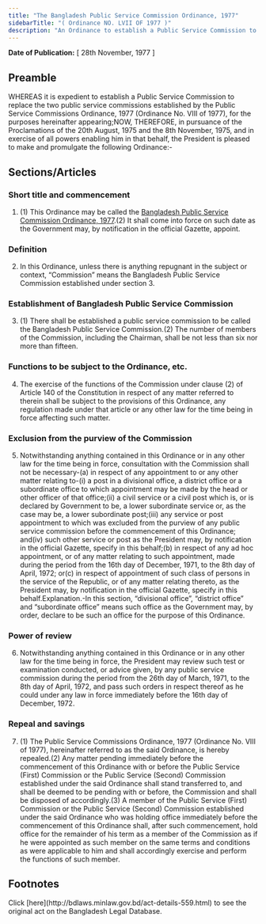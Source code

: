 ```yaml
---
title: "The Bangladesh Public Service Commission Ordinance, 1977"
sidebarTitle: "( Ordinance NO. LVII OF 1977 )"
description: "An Ordinance to establish a Public Service Commission to replace the two Public Service Commissions established by the Public Service Commissions Ordinance, 1977."
---
```


**Date of Publication:** [ 28th November, 1977 ]

## Preamble

WHEREAS it is expedient to establish a Public Service Commission to replace the two public service commissions established by the Public Service Commissions Ordinance, 1977 (Ordinance No. VIII of 1977), for the purposes hereinafter appearing;NOW, THEREFORE, in pursuance of the Proclamations of the 20th August, 1975 and the 8th November, 1975, and in exercise of all powers enabling him in that behalf, the President is pleased to make and promulgate the following Ordinance:-

## Sections/Articles

### Short title and commencement

1. (1) This Ordinance may be called the [Bangladesh Public Service Commission Ordinance, 1977](/laws/volume-20/act-559 "Bangladesh Public Service Commission Ordinance, 1977").(2) It shall come into force on such date as the Government may, by notification in the official Gazette, appoint.

### Definition

2. In this Ordinance, unless there is anything repugnant in the subject or context, “Commission” means the Bangladesh Public Service Commission established under section 3.

### Establishment of Bangladesh Public Service Commission

3. (1) There shall be established a public service commission to be called the Bangladesh Public Service Commission.(2) The number of members of the Commission, including the Chairman, shall be not less than six nor more than fifteen.

### Functions to be subject to the Ordinance, etc.

4. The exercise of the functions of the Commission under clause (2) of Article 140 of the Constitution in respect of any matter referred to therein shall be subject to the provisions of this Ordinance, any regulation made under that article or any other law for the time being in force affecting such matter.

### Exclusion from the purview of the Commission

5. Notwithstanding anything contained in this Ordinance or in any other law for the time being in force, consultation with the Commission shall not be necessary-(a) in respect of any appointment to or any other matter relating to-(i) a post in a divisional office, a district office or a subordinate office to which appointment may be made by the head or other officer of that office;(ii) a civil service or a civil post which is, or is declared by Government to be, a lower subordinate service or, as the case may be, a lower subordinate post;(iii) any service or post appointment to which was excluded from the purview of any public service commission before the commencement of this Ordinance; and(iv) such other service or post as the President may, by notification in the official Gazette, specify in this behalf;(b) in respect of any ad hoc appointment, or of any matter relating to such appointment, made during the period from the 16th day of December, 1971, to the 8th day of April, 1972; or(c) in respect of appointment of such class of persons in the service of the Republic, or of any matter relating thereto, as the President may, by notification in the official Gazette, specify in this behalf.Explanation.-In this section, “divisional office”, “district office” and “subordinate office” means such office as the Government may, by order, declare to be such an office for the purpose of this Ordinance.

### Power of review

6. Notwithstanding anything contained in this Ordinance or in any other law for the time being in force, the President may review such test or examination conducted, or advice given, by any public service commission during the period from the 26th day of March, 1971, to the 8th day of April, 1972, and pass such orders in respect thereof as he could under any law in force immediately before the 16th day of December, 1972.

### Repeal and savings

7. (1) The Public Service Commissions Ordinance, 1977 (Ordinance No. VIII of 1977), hereinafter referred to as the said Ordinance, is hereby repealed.(2) Any matter pending immediately before the commencement of this Ordinance with or before the Public Service (First) Commission or the Public Service (Second) Commission established under the said Ordinance shall stand transferred to, and shall be deemed to be pending with or before, the Commission and shall be disposed of accordingly.(3) A member of the Public Service (First) Commission or the Public Service (Second) Commission established under the said Ordinance who was holding office immediately before the commencement of this Ordinance shall, after such commencement, hold office for the remainder of his term as a member of the Commission as if he were appointed as such member on the same terms and conditions as were applicable to him and shall accordingly exercise and perform the functions of such member.

## Footnotes

<Note>
  Click [here](http://bdlaws.minlaw.gov.bd/act-details-559.html) to see the original act on the Bangladesh Legal Database.
</Note>
